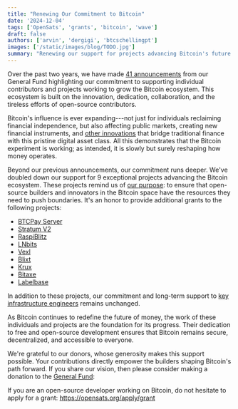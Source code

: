 ```yaml
---
title: "Renewing Our Commitment to Bitcoin"
date: '2024-12-04'
tags: ['OpenSats', 'grants', 'bitcoin', 'wave']
draft: false
authors: ['arvin', 'dergigi', 'btcschellingpt']
images: ['/static/images/blog/TODO.jpg']
summary: "Renewing our support for projects advancing Bitcoin's future."
---
```


Over the past two years, we have made [41 announcements](/tags/bitcoin) from our
General Fund highlighting our commitment to supporting individual contributors
and projects working to grow the Bitcoin ecosystem. This ecosystem is built on
the innovation, dedication, collaboration, and the tireless efforts of
open-source contributors.

Bitcoin's influence is ever expanding---not just for individuals reclaiming
financial independence, but also affecting public markets, creating new
financial instruments, and [other
innovations](https://www.accesswire.com/946068/newmarket-launches-battery-finance-a-pioneering-asset-management-and-specialty-finance-platform-built-on-bitcoin-completes-inaugural-credit-investment)
that bridge traditional finance with this pristine digital asset class. All this
demonstrates that the Bitcoin experiment is working; as intended, it is slowly
but surely reshaping how money operates.

Beyond our previous announcements, our commitment runs deeper. We've doubled
down our support for 9 exceptional projects advancing the Bitcoin ecosystem.
These projects remind us of [our purpose](/mission): to ensure that open-source
builders and innovators in the Bitcoin space have the resources they need to
push boundaries. It's an honor to provide additional grants to the following
projects:

- [BTCPay Server](/blog/bitcoin-grants-july-2023#btcpay-server)
- [Stratum
  V2](/blog/bitcoin-and-nostr-grants-august-2023#stratum-v2-testing--benchmarking-tool)
- [RaspiBlitz](/blog/bitcoin-grants-july-2023#raspiblitz)
- [LNbits](/blog/bitcoin-and-nostr-grants-august-2023#lnbits)
- [Vexl](/blog/bitcoin-grants-december-2023#vexl)
- [Blixt](/blog/bitcoin-grants-july-2023#blixt-wallet)
- [Krux](/blog/bitcoin-grants-december-2023#krux)
- [Bitaxe](/blog/bitcoin-grants-feb-2024#the-bitaxe)
- [Labelbase](/blog/bitcoin-grants-july-2023#labelbase)

In addition to these projects, our commitment and long-term support to [key
infrastructure engineers](/tags/core) remains unchanged.

As Bitcoin continues to redefine the future of money, the work of these
individuals and projects are the foundation for its progress. Their dedication
to free and open-source development ensures that Bitcoin remains secure,
decentralized, and accessible to everyone.

We're grateful to our donors, whose generosity makes this support possible. Your
contributions directly empower the builders shaping Bitcoin's path forward. If
you share our vision, then please consider making a donation to the [General
Fund](/funds/general):

<center>
    <DonateToGeneralFundButton/>
</center>

If you are an open-source developer working on Bitcoin, do not hesitate to apply
for a grant: <https://opensats.org/apply/grant>
